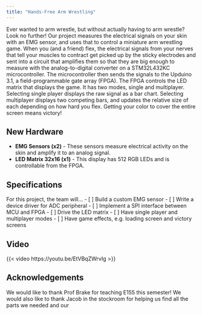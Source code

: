 ```yaml
---
title: "Hands-Free Arm Wrestling"
---
```


Ever wanted to arm wrestle, but without actually having to arm wrestle? Look no further! 
Our project measures the electrical signals on your skin with an EMG sensor, and uses that to control a miniature arm wrestling game. 
When you (and a friend) flex, the electrical signals from your nerves that tell your muscles to contract get picked up by the 
sticky electrodes and sent into a circuit that amplifies them so that they are big enough to measure with the analog-to-digital
 converter on a STM32L432KC microcontroller.
 The microcontroller then sends the signals to the Upduino 3.1, a field-programmable gate array (FPGA). 
 The FPGA controls the LED matrix that displays the game.
  It has two modes, single and multiplayer. Selecting single player displays the raw signal as a bar chart. 
  Selecting multiplayer displays two competing bars, and updates the relative size of each depending on how hard you flex. 
  Getting your color to cover the entire screen means victory!

## New Hardware
- **EMG Sensors (x2)** - These sensors measure electrical activity on the skin and amplify it to an analog signal.
- **LED Matrix 32x16 (x1)** - This display has 512 RGB LEDs and is controllable from the FPGA.


## Specifications
For this project, the team will...
- [ ] Build a custom EMG sensor
- [ ] Write a device driver for ADC peripheral 
- [ ] Implement a SPI interface between MCU and FPGA
- [ ] Drive the LED matrix 
- [ ] Have single player and multiplayer modes
- [ ] Have game effects, e.g. loading screen and victory screens  

## Video 
{{< video  https://youtu.be/EtVBqZWrvIg >}}

## Acknowledgements
We would like to thank Prof Brake for teaching E155 this semester! We would also like to thank Jacob in the stockroom for helping us find all the parts we needed and our 

